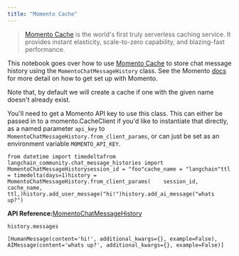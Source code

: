 ```yaml
---
title: "Momento Cache"
---
```


> [Momento Cache](https://docs.momentohq.com/) is the world's first truly serverless caching service. It provides instant elasticity, scale-to-zero capability, and blazing-fast performance.

This notebook goes over how to use [Momento Cache](https://www.gomomento.com/services/cache) to store chat message history using the `MomentoChatMessageHistory` class. See the Momento [docs](https://docs.momentohq.com/getting-started) for more detail on how to get set up with Momento.

Note that, by default we will create a cache if one with the given name doesn't already exist.

You'll need to get a Momento API key to use this class. This can either be passed in to a momento.CacheClient if you'd like to instantiate that directly, as a named parameter `api_key` to `MomentoChatMessageHistory.from_client_params`, or can just be set as an environment variable `MOMENTO_API_KEY`.

```
from datetime import timedeltafrom langchain_community.chat_message_histories import MomentoChatMessageHistorysession_id = "foo"cache_name = "langchain"ttl = timedelta(days=1)history = MomentoChatMessageHistory.from_client_params(    session_id,    cache_name,    ttl,)history.add_user_message("hi!")history.add_ai_message("whats up?")
```

**API Reference:**[MomentoChatMessageHistory](https://python.langchain.com/api_reference/community/chat_message_histories/langchain_community.chat_message_histories.momento.MomentoChatMessageHistory.html)

```
history.messages
```

```
[HumanMessage(content='hi!', additional_kwargs={}, example=False), AIMessage(content='whats up?', additional_kwargs={}, example=False)]
```

